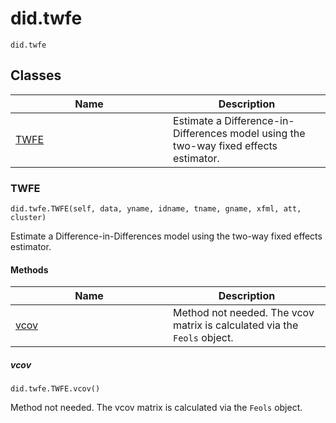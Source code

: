 # did.twfe { #pyfixest.did.twfe }

`did.twfe`



## Classes

| Name | Description |
| --- | --- |
| [TWFE](#pyfixest.did.twfe.TWFE) | Estimate a Difference-in-Differences model using the two-way fixed effects estimator. |

### TWFE { #pyfixest.did.twfe.TWFE }

`did.twfe.TWFE(self, data, yname, idname, tname, gname, xfml, att, cluster)`

Estimate a Difference-in-Differences model using the two-way fixed effects estimator.

#### Methods

| Name | Description |
| --- | --- |
| [vcov](#pyfixest.did.twfe.TWFE.vcov) | Method not needed. The vcov matrix is calculated via the `Feols` object. |

##### vcov { #pyfixest.did.twfe.TWFE.vcov }

`did.twfe.TWFE.vcov()`

Method not needed. The vcov matrix is calculated via the `Feols` object.